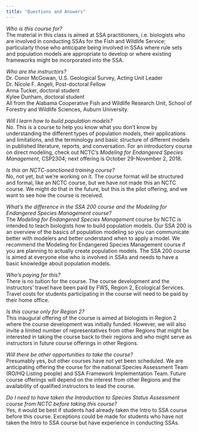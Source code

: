 ```yaml
---
title: "Questions and Answers"
---
```

  
_Who is this course for?_  
The material in this class is aimed at SSA practitioners, i.e. biologists who are
involved in conducting SSAs for the Fish and Wildlife Service; particularly those who anticipate being involved in SSAs where rule sets and population models are appropriate to develop or where existing frameworks might be incorporated into the SSA.  
  
_Who are the instructors?_  
Dr. Conor McGowan, U.S. Geological Survey, Acting Unit Leader  
Dr. Nicole F. Angeli, Post-doctoral Fellow  
Anna Tucker, doctoral student  
Kylee Dunham, doctoral student  
All from the Alabama Cooperative Fish and Wildlife Research Unit, School of Forestry and Wildlife Sciences, Auburn University.  
  
_Will I learn how to build population models?_  
No. This is a course to help you know what you don't know by understanding the different types of population models, their applications and limitations, and
the terminology and basic structure of different models in published literature, reports, and conversation. For an introductory course on direct modeling, check out NCTC's _Modeling for Endangered Species Management_, CSP2304; next offering is October 29-November 2, 2018.  

_Is this an NCTC-sanctioned training course?_  
No, not yet, but we're working on it. The course format will be structured and formal, like an NCTC course, but we have not made this an NCTC course. We might do that in the future, but this is the pilot offering, and we want to see how the course is received.  
  
_What's the difference in the SSA 200 course and the Modeling for Endangered Species Management course?_   
The _Modeling for Endangered Species Management_ course by NCTC is intended to teach
biologists how to build population models. Our SSA 200 is an overview of the basics of population modeling so you can communicate better with modelers and better understand when to apply a model. We recommend the Modeling for Endangered Species Management course if you are planning to actually create population models. The SSA 200 course is aimed at everyone else who is involved in SSAs and needs to have a basic knowledge about population models.  
  
_Who's paying for this?_  
There is no tuition for the course. The course development and the instructors'
travel have been paid by FWS, Region 2, Ecological Services. Travel costs for students participating in the course will need to be paid by their home office.  
  
_Is this course only for Region 2?_  
This inaugural offering of the course is aimed at biologists in Region 2 where the course development was initially funded. However, we will also invite a limited number of representatives from other Regions that might be interested in taking the course back to their regions and who might serve as instructors in future course offerings in other Regions.  
  
_Will there be other opportunities to take the course?_  
Presumably yes, but other courses have not yet been scheduled. We are anticipating offering the course for the national Species Assessment Team (RO/HQ Listing people) and SSA Framework Implementation Team. Future course offerings will depend on the interest from other Regions and the availability of qualified instructors to lead the course.  
  
_Do I need to have taken the Introduction to Species Status Assessment course from NCTC before taking this course?_  
Yes, it would be best if students had already taken the Intro to SSA course before this course. Exceptions could be made for students who have not taken the Intro to SSA course but have experience in conducting SSAs.